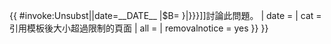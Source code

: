 {{ {{{|safesubst:}}}#invoke:Unsubst||date=__DATE__ |$B=
<!--{{Citations broken from PEIS limit}} begin-->{{Ambox
| name = 引用模板後大小超過限制的頁面
| subst = <includeonly>{{subst:</includeonly><includeonly>substcheck}}</includeonly>
| type = content
| image = [[Image:Text document with red question mark.svg|50x40px]]
| issue = 本條目'''已超出維基百科的[[維基百科:模板限制|模板大小限制]]'''，頁面上的參考資料及模板可能無法正常顯示。
| fix = 若要檢視未能正常顯示的參考資料，可嘗試[{{fullurl:{{FULLPAGENAME}}|veaction=edit}} 用-{zh-hans:可视化; zh-hant:視覺化;}-編輯器閱讀本條目]。請在條目的[[{{TALKPAGENAME}}#{{{section|{{{1|}}}}}}|{{{text|{{{2|討論頁}}}}}}]]討論此問題。
| date = {{{date|}}}
| cat = 引用模板後大小超過限制的頁面
| all = <!-- Articles where template include size is exceeded --><!-- Don't add a red category to articles -->
| removalnotice = yes
}}<!--{{Citations broken from PEIS limit}} end-->
}}<noinclude>
{{Documentation}}
</noinclude>